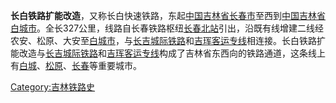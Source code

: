 {{unreferenced|time=2015-07-03T15:27:18+00:00}}
{{Infobox rail system-route
|rail_name=长白铁路扩能改造
|other_name=
|system_length=
|length_in_operation=327 km
|total_length=
|tracklength=
|name_bgcolor=
|min_width=
|box_width=
|style=
|banner_color=blue
|sec_banner_color=
|third_banner_color=
|logo_filename=
|logo_width=
|logo_bgcolor=
|logo_alt=
|logo_note=
|image=
|imageSize=
|caption=
|code_name=
|locale={{PRC}}
|service_type=客货兼顾区域性铁路
|status=建设中
|network=
|stations=14个,其中越行车站4个
|start=[[长春站|长春站]]、[[白城站|白城站]]
|lines=
|main_route=
|secondary_route=
|branch_route=
|standard=[[国铁I级|Ⅰ级铁路]]
|character=
|other_systems=
|main_stations=[[长春站|长春站]]、[[松原站|松原站]]、[[大安站_(吉林)|大安站]]、[[白城站|白城站]]
|constructor=
|track=2 ([[复线铁路|复线铁路]])
|average_station_distance=
|max_speed=200km/h
|orbital_plane=
|track_gauge={{standard gauge}}（[[标准轨|标准轨]]）
|distance_between_mainlines=
|min_radius=一般2000m,困难1600 m
|max_grade=6%
|elevation=
|control=
|block_signal=自动闭塞
|engine=电力SS9、动车组
|electrified=
|rollingstock=
|fleet_size=5000吨
|begin_operation=
|end_operation=
|operation_note=
|open_operation=
|time_first=
|time_last=
|ridership=
|owner=
|operator=[[沈阳铁路局|沈阳铁路局]]长春车务段<br>白城车务段
|franchise=
|hq=
|key_person=
|website=
|route_map={{长白铁路扩能改造RDT}}
}}

'''长白铁路扩能改造'''，又称长白快速铁路，东起[[中国|中国]][[吉林省|吉林省]][[长春市|长春市]]至西到[[中国|中国]][[吉林省|吉林省]][[白城市|白城市]]。全长327公里，线路自长春铁路枢纽[[长春北站|长春北站]]引出，沿既有线增建二线经农安、松原、大安至[[白城市|白城市]]，与[[长吉城际铁路|长吉城际铁路]]和[[吉珲客运专线|吉珲客运专线]]相连接。长白铁路扩能改造与[[长吉城际铁路|长吉城际铁路]]和[[吉珲客运专线|吉珲客运专线]]构成了吉林省东西向的铁路通道，这条线上有[[白城|白城]]、[[松原|松原]]、[[长春|长春]]等重要城市。

<!-- https://mp.weixin.qq.com/s/ErivzHXW1O6frXCUOITI8A -->
{{长白铁路扩能改造}}
[[Category:吉林铁路史|Category:吉林铁路史]]